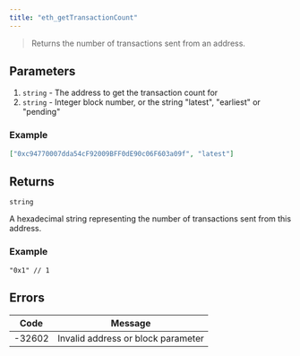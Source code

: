 ```yaml
---
title: "eth_getTransactionCount"
---
```



> Returns the number of transactions sent from an address.

## Parameters

1. `string` - The address to get the transaction count for
2. `string` - Integer block number, or the string "latest", "earliest" or "pending"

### Example

```json
["0xc94770007dda54cF92009BFF0dE90c06F603a09f", "latest"]
```

## Returns

`string`

A hexadecimal string representing the number of transactions sent from this address.

### Example

```
"0x1" // 1
```

## Errors

| Code   | Message                            |
| ------ | ---------------------------------- |
| -32602 | Invalid address or block parameter |
